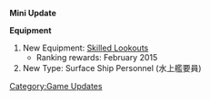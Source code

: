 '''Mini Update'''

'''Equipment'''
# New Equipment: [[Skilled Lookouts]]
#* Ranking rewards: February 2015
# New Type: {{SurfaceShipPersonnel}} Surface Ship Personnel (水上艦要員)

[[Category:Game Updates]]